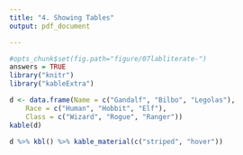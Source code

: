 ```yaml
---
title: "4. Showing Tables"
output: pdf_document

---
```

```r
#opts_chunk$set(fig.path="figure/07labliterate-")
answers = TRUE
library("knitr")
library("kableExtra")
```
  
  
```r
d <- data.frame(Name = c("Gandalf", "Bilbo", "Legolas"), 
	Race = c("Human", "Hobbit", "Elf"),
	Class = c("Wizard", "Rogue", "Ranger"))
kable(d)
```

```r
d %>% kbl() %>% kable_material(c("striped", "hover"))
```